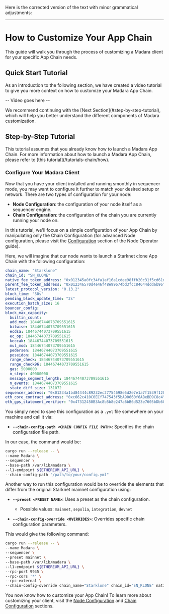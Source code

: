Here is the corrected version of the text with minor grammatical adjustments:

---

# How to Customize Your App Chain

This guide will walk you through the process of customizing a Madara client for your specific App Chain needs.

## Quick Start Tutorial

As an introduction to the following section, we have created a video tutorial to give you more context on how to customize your Madara App Chain.

-- Video goes here --

<Callout type="info" emoji="ℹ️">
  We recommend continuing with the [Next Section](#step-by-step-tutorial), which
  will help you better understand the different components of Madara
  customization.
</Callout>

## Step-by-Step Tutorial

<Callout type="warning" emoji="⚠️">
  This tutorial assumes that you already know how to launch a Madara App Chain.
  For more information about how to launch a Madara App Chain, please refer to
  [this tutorial](/tutorials-chain/how).
</Callout>

### Configure Your Madara Client

Now that you have your client installed and running smoothly in sequencer mode, you may want to configure it further to match your desired setup or network. There are two types of configuration for your node:

- **Node Configuration**: the configuration of your node itself as a sequencer engine.
- **Chain Configuration**: the configuration of the chain you are currently running your node on.

In this tutorial, we'll focus on a simple configuration of your App Chain by manipulating only the Chain Configuration (for advanced Node configuration, please visit the [Configuration](fundamentals/configuration) section of the Node Operator guide).

Here, we will imagine that our node wants to launch a Starknet clone App Chain with the following configuration:

```yml
chain_name: "Starklone"
chain_id: "SN_KLONE"
native_fee_token_address: "0x012345a0fc34fa1af16a1cdee98ffb20c31f5cd61d6ab07201858f4287c938d"
parent_fee_token_address: "0x012346570d4e46f48e99674bd3fcc84644ddd6b96f7c741b1562b82f9e004dc7"
latest_protocol_version: "0.13.2"
block_time: "30s"
pending_block_update_time: "2s"
execution_batch_size: 16
bouncer_config:
block_max_capacity:
  builtin_count:
  add_mod: 18446744073709551615
  bitwise: 18446744073709551615
  ecdsa: 18446744073709551615
  ec_op: 18446744073709551615
  keccak: 18446744073709551615
  mul_mod: 18446744073709551615
  pedersen: 18446744073709551615
  poseidon: 18446744073709551615
  range_check: 18446744073709551615
  range_check96: 18446744073709551615
  gas: 5000000
  n_steps: 40000000
  message_segment_length: 18446744073709551615
  n_events: 18446744073709551615
  state_diff_size: 131072
sequencer_address: "0x01234a1bd84444c89232ec27754698e5d2e7e1a7f1539f12027f28b23ec9f3d8"
eth_core_contract_address: "0xc662c410C0ECf747543f5bA90660f6ABeBD9C8c4"
eth_gps_statement_verifier: "0x47312450B3Ac8b5b8e247a6bB6d523e7605bDb60"
```

You simply need to save this configuration as a `.yml` file somewhere on your machine and call it via:

- **`--chain-config-path <CHAIN CONFIG FILE PATH>`**: Specifies the chain configuration file path.

In our case, the command would be:

```bash
cargo run --release -- \
--name Madara \
--sequencer \
--base-path /var/lib/madara \
--l1-endpoint ${ETHEREUM_API_URL} \
--chain-config-path "/path/to/your/config.yml"
```

Another way to run this configuration would be to override the elements that differ from the original Starknet mainnet configuration using:

- **`--preset <PRESET NAME>`**: Uses a preset as the chain configuration.

  - Possible values: `mainnet`, `sepolia`, `integration`, `devnet`

- **`--chain-config-override <OVERRIDES>`**: Overrides specific chain configuration parameters.

This would give the following command:

```bash
cargo run --release -- \
--name Madara \
--sequencer \
--preset mainnet \
--base-path /var/lib/madara \
--l1-endpoint ${ETHEREUM_API_URL} \
--rpc-port 9945 \
--rpc-cors '*' \
--rpc-external \
--chain-config-override chain_name="Starklone" chain_id="SN_KLONE" native_fee_token_address="0x012345a0fc34fa1af16a1cdee98ffb20c31f5cd61d6ab07201858f4287c938d" parent_fee_token_address="0x049d36570d4e46f48e99674bd3fcc84644ddd6b96f7c741b1562b82f9e004dc7" sequencer_address="0x01234a1bd84444c89232ec27754698e5d2e7e1a7f1539f12027f28b23ec9f3d8"
```

You now know how to customize your App Chain! To learn more about customizing your client, visit the [Node Configuration](/fundamentals/configuration) and [Chain Configuration](/chain-configuration/parameters) sections.
